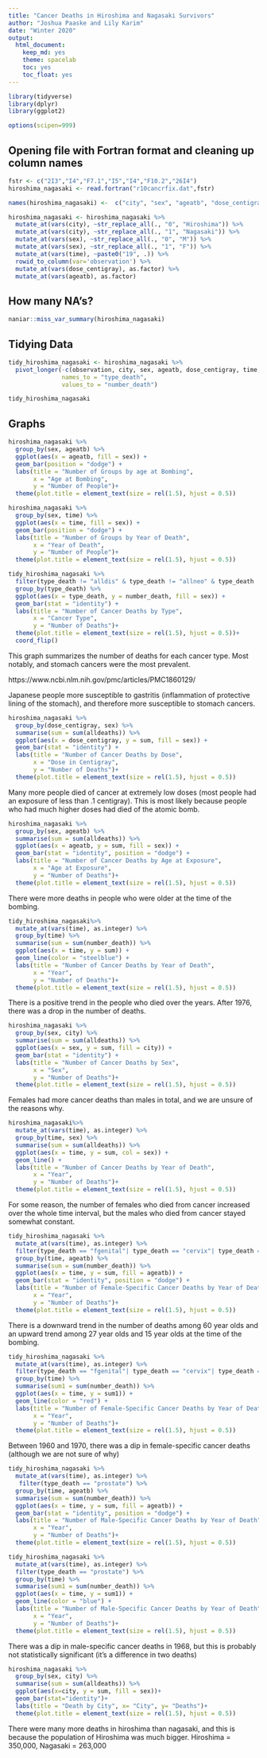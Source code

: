 ```yaml
---
title: "Cancer Deaths in Hiroshima and Nagasaki Survivors"
author: "Joshua Paaske and Lily Karim"
date: "Winter 2020"
output:
  html_document: 
    keep_md: yes
    theme: spacelab
    toc: yes
    toc_float: yes
---
```


```r
library(tidyverse)
library(dplyr)
library(ggplot2)
```


```r
options(scipen=999)
```

## Opening file with Fortran format and cleaning up column names
```r
fstr <- c("2I3","I4","F7.1","I5","I4","F10.2","26I4")
hiroshima_nagasaki <- read.fortran("r10cancrfix.dat",fstr)

names(hiroshima_nagasaki) <-  c("city", "sex", "ageatb", "dose_centigray", "time", "index", "total_year", "alldeaths", "alldis", "allneo", "allmal", "leuk", "nonleuk", "digest", "esoph", "stomach", "colon", "rectum", "liver", "gallbldr", "pancreas", "othrdig", "resp", "lung", "fbreast", "fgenital", "cervix", "ovary", "prostate", "urinary", "lymphoma", "myeloma", "othrca")

hiroshima_nagasaki <- hiroshima_nagasaki %>% 
  mutate_at(vars(city), ~str_replace_all(., "0", "Hiroshima")) %>% 
  mutate_at(vars(city), ~str_replace_all(., "1", "Nagasaki")) %>% 
  mutate_at(vars(sex), ~str_replace_all(., "0", "M")) %>% 
  mutate_at(vars(sex), ~str_replace_all(., "1", "F")) %>%
  mutate_at(vars(time), ~paste0("19", .)) %>% 
  rowid_to_column(var='observation') %>% 
  mutate_at(vars(dose_centigray), as.factor) %>% 
  mutate_at(vars(ageatb), as.factor) 
```

## How many NA's?
```r
naniar::miss_var_summary(hiroshima_nagasaki)
```

## Tidying Data
```r
tidy_hiroshima_nagasaki <- hiroshima_nagasaki %>% 
  pivot_longer(-c(observation, city, sex, ageatb, dose_centigray, time, index, total_year, alldeaths),
               names_to = "type_death",
               values_to = "number_death")

tidy_hiroshima_nagasaki
```

## Graphs
```r
hiroshima_nagasaki %>% 
  group_by(sex, ageatb) %>% 
  ggplot(aes(x = ageatb, fill = sex)) + 
  geom_bar(position = "dodge") +
  labs(title = "Number of Groups by age at Bombing",
       x = "Age at Bombing",
       y = "Number of People")+ 
  theme(plot.title = element_text(size = rel(1.5), hjust = 0.5))
```


```r
hiroshima_nagasaki %>% 
  group_by(sex, time) %>% 
  ggplot(aes(x = time, fill = sex)) + 
  geom_bar(position = "dodge") +
  labs(title = "Number of Groups by Year of Death",
       x = "Year of Death",
       y = "Number of People")+ 
  theme(plot.title = element_text(size = rel(1.5), hjust = 0.5))
```


```r
tidy_hiroshima_nagasaki %>% 
  filter(type_death != "alldis" & type_death != "allneo" & type_death != "allmal" & type_death != "nonleuk" & type_death != "digest") %>% 
  group_by(type_death) %>% 
  ggplot(aes(x = type_death, y = number_death, fill = sex)) + 
  geom_bar(stat = "identity") +
  labs(title = "Number of Cancer Deaths by Type",
       x = "Cancer Type",
       y = "Number of Deaths")+ 
  theme(plot.title = element_text(size = rel(1.5), hjust = 0.5))+
  coord_flip()
```

This graph summarizes the number of deaths for each cancer type. Most notably, and stomach cancers were the most prevalent. 

https://www.ncbi.nlm.nih.gov/pmc/articles/PMC1860129/

Japanese people more susceptible to gastritis (inflammation of protective lining of the stomach), and therefore more susceptible to stomach cancers. 


```r
hiroshima_nagasaki %>% 
  group_by(dose_centigray, sex) %>% 
  summarise(sum = sum(alldeaths)) %>% 
  ggplot(aes(x = dose_centigray, y = sum, fill = sex)) + 
  geom_bar(stat = "identity") +
  labs(title = "Number of Cancer Deaths by Dose",
       x = "Dose in Centigray",
       y = "Number of Deaths")+ 
  theme(plot.title = element_text(size = rel(1.5), hjust = 0.5))

```
Many more people died of cancer at extremely low doses (most people had an exposure of less than .1 centigray). This is most likely because people who had much higher doses had died of the atomic bomb.  


```r
hiroshima_nagasaki %>% 
  group_by(sex, ageatb) %>% 
  summarise(sum = sum(alldeaths)) %>% 
  ggplot(aes(x = ageatb, y = sum, fill = sex)) + 
  geom_bar(stat = "identity", position = "dodge") +
  labs(title = "Number of Cancer Deaths by Age at Exposure",
       x = "Age at Exposure",
       y = "Number of Deaths")+ 
  theme(plot.title = element_text(size = rel(1.5), hjust = 0.5))

```
There were more deaths in people who were older at the time of the bombing. 


```r
tidy_hiroshima_nagasaki%>% 
  mutate_at(vars(time), as.integer) %>% 
  group_by(time) %>% 
  summarise(sum = sum(number_death)) %>% 
  ggplot(aes(x = time, y = sum)) + 
  geom_line(color = "steelblue") +
  labs(title = "Number of Cancer Deaths by Year of Death",
       x = "Year",
       y = "Number of Deaths")+ 
  theme(plot.title = element_text(size = rel(1.5), hjust = 0.5))
```
There is a positive trend in the people who died over the years. After 1976, there was a drop in the number of deaths. 


```r
hiroshima_nagasaki %>% 
  group_by(sex, city) %>% 
  summarise(sum = sum(alldeaths)) %>% 
  ggplot(aes(x = sex, y = sum, fill = city)) + 
  geom_bar(stat = "identity") +
  labs(title = "Number of Cancer Deaths by Sex",
       x = "Sex",
       y = "Number of Deaths")+ 
  theme(plot.title = element_text(size = rel(1.5), hjust = 0.5))
```
Females had more cancer deaths than males in total, and we are unsure of the reasons why. 


```r
hiroshima_nagasaki%>% 
  mutate_at(vars(time), as.integer) %>% 
  group_by(time, sex) %>% 
  summarise(sum = sum(alldeaths)) %>% 
  ggplot(aes(x = time, y = sum, col = sex)) + 
  geom_line() +
  labs(title = "Number of Cancer Deaths by Year of Death",
       x = "Year",
       y = "Number of Deaths")+ 
  theme(plot.title = element_text(size = rel(1.5), hjust = 0.5))
```
For some reason, the number of females who died from cancer increased over the whole time interval, but the males who died from cancer stayed somewhat constant. 


```r
tidy_hiroshima_nagasaki %>% 
  mutate_at(vars(time), as.integer) %>% 
  filter(type_death == "fgenital"| type_death == "cervix"| type_death == "uterus") %>% 
  group_by(time, ageatb) %>% 
  summarise(sum = sum(number_death)) %>% 
  ggplot(aes(x = time, y = sum, fill = ageatb)) + 
  geom_bar(stat = "identity", position = "dodge") +
  labs(title = "Number of Female-Specific Cancer Deaths by Year of Death",
       x = "Year",
       y = "Number of Deaths")+ 
  theme(plot.title = element_text(size = rel(1.5), hjust = 0.5))
```
There is a downward trend in the number of deaths among 60 year olds and an upward trend among 27 year olds and 15 year olds at the time of the bombing. 


```r
tidy_hiroshima_nagasaki %>% 
  mutate_at(vars(time), as.integer) %>% 
  filter(type_death == "fgenital"| type_death == "cervix"| type_death == "ovary" | type_death == "fbreast") %>% 
  group_by(time) %>% 
  summarise(sum1 = sum(number_death)) %>% 
  ggplot(aes(x = time, y = sum1)) + 
  geom_line(color = "red") +
  labs(title = "Number of Female-Specific Cancer Deaths by Year of Death",
       x = "Year",
       y = "Number of Deaths")+ 
  theme(plot.title = element_text(size = rel(1.5), hjust = 0.5))
```

Between 1960 and 1970, there was a dip in female-specific cancer deaths (although we are not sure of why)


```r
tidy_hiroshima_nagasaki %>% 
  mutate_at(vars(time), as.integer) %>% 
   filter(type_death == "prostate") %>%  
  group_by(time, ageatb) %>% 
  summarise(sum = sum(number_death)) %>% 
  ggplot(aes(x = time, y = sum, fill = ageatb)) + 
  geom_bar(stat = "identity", position = "dodge") +
  labs(title = "Number of Male-Specific Cancer Deaths by Year of Death",
       x = "Year",
       y = "Number of Deaths")+ 
  theme(plot.title = element_text(size = rel(1.5), hjust = 0.5))
```


```r
tidy_hiroshima_nagasaki %>% 
  mutate_at(vars(time), as.integer) %>% 
  filter(type_death == "prostate") %>% 
  group_by(time) %>% 
  summarise(sum1 = sum(number_death)) %>% 
  ggplot(aes(x = time, y = sum1)) + 
  geom_line(color = "blue") +
  labs(title = "Number of Male-Specific Cancer Deaths by Year of Death",
       x = "Year",
       y = "Number of Deaths")+ 
  theme(plot.title = element_text(size = rel(1.5), hjust = 0.5))
```
There was a dip in male-specific cancer deaths in 1968, but this is probably not statistically significant (it's a difference in two deaths)


```r
hiroshima_nagasaki %>% 
  group_by(sex, city) %>% 
  summarise(sum = sum(alldeaths)) %>% 
  ggplot(aes(x=city, y = sum, fill = sex))+
  geom_bar(stat="identity")+
  labs(title = "Death by City", x= "City", y= "Deaths")+
  theme(plot.title = element_text(size = rel(1.5), hjust = 0.5))
```
There were many more deaths in hiroshima than nagasaki, and this is because the population of Hiroshima was much bigger. Hiroshima = 350,000, Nagasaki = 263,000
